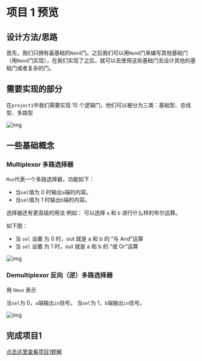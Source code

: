 # 项目 1 预览

## 设计方法/思路

首先，我们只拥有最基础的`Nand`门。之后我们可以用`Nand`门来编写其他基础门（用`Nand`门实现），在我们实现了之后，就可以去使用这些基础门去设计其他的基础门或者复杂的门。

## 需要实现的部分

在`project1`中我们需要实现 15 个逻辑门，他们可以被分为三类：基础型、总线型、多路型

![img](https://files.catbox.moe/4cmuir.png)

## 一些基础概念

### Multiplexor 多路选择器

`Mux`代表一个多路选择器，功能如下：

- 当`sel`值为 0 时输出`a`端的内容。
- 当`sel`值为 1 时输出`b`端的内容。

选择器还有更高级的用法 例如：
可以选择 `a` 和 `b` 进行什么样的布尔运算。

如下图：

- 当 `sel` 设置 为 0 时，out 就是 a 和 b 的 “与 And”运算
- 当 `sel` 设置 为 1 时，out 就是 a 和 b 的 “或 Or”运算

![img](https://files.catbox.moe/lrkawu.png)

### Demultiplexor 反向（逆）多路选择器

用 `Dmux` 表示

当`sel`为 0，`a`端输出`in`信号。
当`sel`为 1，`b`端输出`in`信号。

![img](https://files.catbox.moe/b4hl80.png)

## 完成项目1

[点击这里查看项目1题解](https://github.com/tohsaka888/nand-to-tetris-part-I-projects/tree/master/01)